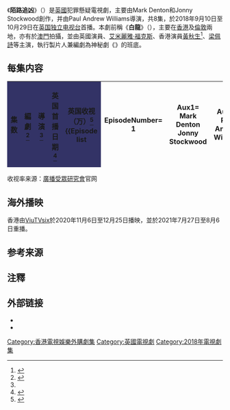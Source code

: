 {{Expand language|1=en|time=2020-11-08T10:43:04+00:00}}
<!--歡迎更新內容！！-->
{{noteTA
|T=zh-cn:陌生人 (2018电视剧) ;zh-hant:陌路追凶;zh-hans:陌路追凶
|1=zh-cn:陌生人; zh-hant:陌路追凶; zh-hans:陌路追凶}}

{{電視節目資訊框
| 名稱                 = 陌路追凶<br>{{nobold|''Strangers''}}
| 類型                 = 犯罪懸疑
| creator                  = {{Plainlist|
* Mark Denton 
* Jonny Stockwood
}}
| 導演                 = Paul Andrew Williams
| 編劇                 = {{Plainlist|
* Mark Denton 
* Jonny Stockwood
* Marston Bloom
* Adam Gyngell 
* Fred Armesto
* Harry Williams
* Jack Williams
}}
| 主演                 = {{Plainlist|
* {{tsl|en|John Simm|约翰·森}}
* [[黃秋生|黃秋生]]
* [[艾米麗雅·福克斯|艾米麗雅·霍士]]
* [[梁佩詩|梁佩詩]]
* {{tsl|en|Tom Wu|Tom Wu}}
* {{tsl|en|Anthony Hayes (actor)|Anthony Hayes}}
* {{tsl|en|Dervla Kirwan|Dervla Kirwan}}
* {{tsl|en|Tim McInnerny|Tim McInnerny}}
* {{tsl|en|Raquel Cassidy|Raquel Cassidy}}
}}
| cinematography           = Eben Bolter| executive_producer       = {{Plainlist|
* Harry Williams
* Jack Williams
* Paul Andrew Williams
}}
| producer                 = Matthew Bird
| editor                   = {{Plainlist|
* Liana Del Giudice
* Charlene Short
}}
| composer                 = Raffertie
| 外景                 = {{HKG}}<br>{{GBR}}[[倫敦|倫敦]]<br>{{MAC}}
| 集數                 = 8
| 每集長度             = 60分鐘（含廣告）
| 語言                 = 主要為[[英語|英語]]，少量為[[粵語|粵語]]
| company                  = Two Brothers Pictures
| 製作公司             = [[獨立電視台_(英國)|英国独立电视台]]
| 首播國家             = {{GBR}}
| 電視網               = [[獨立電視台_(英國)|英国独立电视台]]
| 視頻制式             = [[16:9|16:9]]；[[HDTV|HDTV]] [[1080i|1080i]]
| 聲音制式             = [[立體聲|立體聲]]
| 開始                 = 2018年9月10日
| 結束                 = 10月29日
| 官方網站             = https://www.twobrotherspictures.com/production-page-strangers
}}

《'''陌路追凶'''》（{{lang-en|''Strangers''}}）是[[英國|英國]]犯罪懸疑電視劇，主要由Mark Denton和Jonny Stockwood創作，并由Paul Andrew Williams導演，共8集，於2018年9月10日至10月29日在[[獨立電視台_(英國)|英国独立电视台]]首播。本劇前稱《'''白龍'''》（{{lang-en|''White Dragon''}}），主要在[[香港|香港]]及[[倫敦|倫敦]]兩地，亦有於[[澳門|澳門]]拍攝，並由英國演員{{tsl|en|John Simm|约翰·森}}、[[艾米麗雅·福克斯|艾米麗雅·福克斯]]、香港演員[[黃秋生|黃秋生]]<ref>{{cite news |author1=潘鈺楨 |title=妻子離奇死亡黃秋生《陌路追凶》 |url=https://www.chinatimes.com/realtimenews/20181225003291-260404 |accessdate=2020-11-17 |work=中时新闻网 |date=2018-12-25 |language=zh-tw |archive-date=2018-12-29 |archive-url=https://web.archive.org/web/20181229001112/https://www.chinatimes.com/realtimenews/20181225003291-260404 |dead-url=no }}</ref>、[[梁佩詩|梁佩詩]]等主演，執行製片人兼編劇為神秘劇《{{tsl|en|The Missing (TV series)|千里追蹤}}》的班底。

== 每集内容 ==
{| class="wikitable plainrowheaders" style="width:70%;"
|- style="color:#ffffff;"
! style="background:#333366;"| 集数
! style="background:#333366;"| 編劇<ref name="ITV">{{cite web |title=Press Centre - Strangers |url=https://www.itv.com/presscentre/ep1week37/strangers |website=ITV |accessdate=2018-09-09 |language=en-gb |archive-date=2018-09-09 |archive-url=https://web.archive.org/web/20180909112649/https://www.itv.com/presscentre/ep1week37/strangers |dead-url=no }}</ref>
! style="background:#333366;"| 導演<ref name="ITV"/>
! style="background:#333366;"| 英国首播日期<ref name="NE">{{cite web |title=Strangers (2018) Episodes Guide and Summaries |url=https://next-episode.net/strangers-2018/season-1 |website=Next Episode |accessdate=2018-09-09 |language=en |archive-date=2018-09-09 |archive-url=https://web.archive.org/web/20180909112314/https://next-episode.net/strangers-2018/season-1 |dead-url=no }}</ref>
! style="background:#333366;"| 英国收视<br />（万）<ref name="BARB">{{cite web|url=http://www.barb.co.uk/whats-new/weekly-top-30?_s=4|title=Weekly Top 30 Programmes|publisher=BARB|accessdate=2018-10-11|archive-date=2019-04-03|archive-url=https://web.archive.org/web/20190403133532/https://www.barb.co.uk/viewing-data/weekly-top-30/?_s=4|dead-url=no}}</ref>
{{Episode list
 | EpisodeNumber= 1
 | Aux1= Mark Denton<br>Jonny Stockwood
 | Aux2= Paul Andrew Williams
 | OriginalAirDate= {{Start date|2018|9|10}}
 | Aux4 = 722
 | ShortSummary= '''注'''：本集于2018年9月6日于网络上线
 | LineColor=333366
}}
{{Episode list
 | EpisodeNumber= 2
 | Aux1= Mark Denton<br>Jonny Stockwood
 | Aux2= Paul Andrew Williams
 | OriginalAirDate= {{Start date|2018|9|17}}
 | Aux4 = 636
 | ShortSummary=
 | LineColor=333366
}}
{{Episode list
 | EpisodeNumber= 3
 | Aux1= Mark Denton<br>Jonny Stockwood
 | Aux2= Paul Andrew Williams
 | OriginalAirDate= {{Start date|2018|9|24}}
 | Aux4 = 636
 | ShortSummary= 
 | LineColor=333366
}}
{{Episode list
 | EpisodeNumber= 4
 | Aux1= Marston Bloom
 | Aux2= Paul Andrew Williams
 | OriginalAirDate= {{Start date|2018|10|1}}
 | Aux4 = 610
 | ShortSummary=
 | LineColor=333366
}}
{{Episode list
 | EpisodeNumber= 5
 | Aux1= Fred Armesto<br>Adam Gyngell
 | Aux2= Paul Andrew Williams
 | OriginalAirDate= {{Start date|2018|10|8}}
 | Aux4 = 556
 | ShortSummary=
 | LineColor=333366
}}
{{Episode list
 | EpisodeNumber= 6
 | Aux1= Fred Armesto<br>Adam Gyngell
 | Aux2= Paul Andrew Williams
 | OriginalAirDate= {{Start date|2018|10|15}}
 | Aux4 = 506
 | ShortSummary=
 | LineColor=333366
}}
{{Episode list
 | EpisodeNumber= 7
 | Aux1= Fred Armesto<br>Adam Gyngell
 | Aux2= Paul Andrew Williams
 | OriginalAirDate= {{Start date|2018|10|22}}
 | Aux4 = 522
 | ShortSummary=
 | LineColor=333366
}}
{{Episode list
 | EpisodeNumber= 8
 | Aux1= Harry Williams<br>Jack Williams
 | Aux2= Paul Andrew Williams
 | OriginalAirDate= {{Start date|2018|10|29}}
 | Aux4= 593
  | ShortSummary=
 | LineColor=333366
}}
|}

收视率来源：[[廣播受眾研究會|廣播受眾研究會]]官网

== 海外播映 ==
香港由[[ViuTVsix|ViuTVsix]]於2020年11月6日至12月25日播映，並於2021年7月27日至8月6日重播。
{{電視節目的變遷
|電視台= {{HKG}} [[ViuTVsix|ViuTVsix]]
|播放檔次= 星期五 22:20－23:20<br>11月20日 22:35－23:35<br>11月27日、12月4、11、18、25日 22:30－23:30
|節目名稱= 陌路追凶<br>（2020年11月6日－12月25日）
|上一節目=[[誘情殺機_2|誘情殺機 2]]
|下一節目=[[20/20_(節目)|20/20]]
|2播放檔次= 星期二 00:05－01:00、星期三至五 00:00－01:00
|2節目名稱= 陌路追凶<br>重播<br>（2021年7月27日－8月6日）
|2上一節目=[[斯巴達極限挑戰賽|斯巴達極限挑戰賽]]<br>（星期二）<hr>[[決戰牆上|決戰牆上 2]]<br>（星期三）<hr>PGA Tour Highlights 2021<br>（星期四）<hr>[[空中浩劫|空中浩劫 11]]<br>重播<br>（23:55－00:55）<br>[[食落肚，是咁造|食落肚，是咁造 - 美國篇 2]]<br>重播<br>（星期五 00:55－01:25）
|2下一節目=斯巴達極限挑戰賽<br>（星期二 00:00－01:00）<hr>決戰牆上 2<br>（星期三）<hr>[[闔家做廚神_2|闔家做廚神 2]]<br>（星期四）<hr>空中浩劫 11<br>重播<br>（23:35－00:35）<br>食落肚，是咁造 - 美國篇 2<br>重播<br>（星期五 00:35－01:05）
}}

== 参考来源 ==
{{reflist}}
== 注釋 ==
{{notelist}}

== 外部链接 ==
* {{IMDb title|id=7551216}}
* {{douban|27186591}}

{{黄秋生}}

[[Category:香港電視娛樂外購劇集|Category:香港電視娛樂外購劇集]]
[[Category:英國電視劇|Category:英國電視劇]]
[[Category:2018年電視劇集|Category:2018年電視劇集]]